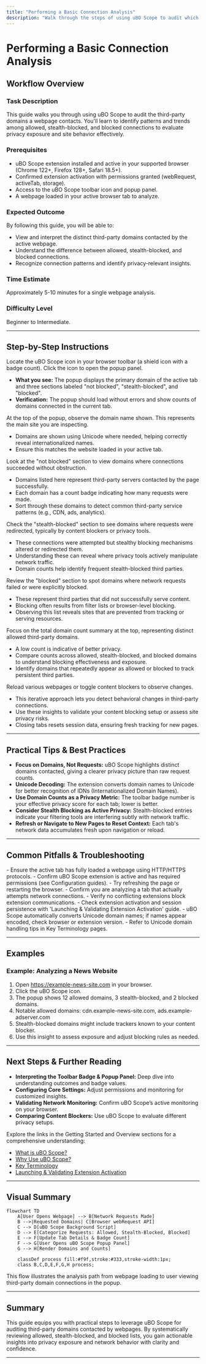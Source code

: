 ```yaml
---
title: "Performing a Basic Connection Analysis"
description: "Walk through the steps of using uBO Scope to audit which third-party domains a webpage is contacting, including identifying patterns and trends in allowed versus blocked connections. Includes practical, repeatable steps for typical privacy and site assessment tasks."
---
```


# Performing a Basic Connection Analysis

## Workflow Overview

### Task Description
This guide walks you through using uBO Scope to audit the third-party domains a webpage contacts. You'll learn to identify patterns and trends among allowed, stealth-blocked, and blocked connections to evaluate privacy exposure and site behavior effectively.

### Prerequisites
- uBO Scope extension installed and active in your supported browser (Chrome 122+, Firefox 128+, Safari 18.5+).
- Confirmed extension activation with permissions granted (webRequest, activeTab, storage).
- Access to the uBO Scope toolbar icon and popup panel.
- A webpage loaded in your active browser tab to analyze.

### Expected Outcome
By following this guide, you will be able to:
- View and interpret the distinct third-party domains contacted by the active webpage.
- Understand the difference between allowed, stealth-blocked, and blocked connections.
- Recognize connection patterns and identify privacy-relevant insights.

### Time Estimate
Approximately 5-10 minutes for a single webpage analysis.

### Difficulty Level
Beginner to Intermediate.

---

## Step-by-Step Instructions

<Steps>
<Step title="Open the uBO Scope Popup Panel">
Locate the uBO Scope icon in your browser toolbar (a shield icon with a badge count). Click the icon to open the popup panel.

- **What you see:** The popup displays the primary domain of the active tab and three sections labeled "not blocked", "stealth-blocked", and "blocked".
- **Verification:** The popup should load without errors and show counts of domains connected in the current tab.
</Step>

<Step title="Identify the Active Tab's Domain">
At the top of the popup, observe the domain name shown. This represents the main site you are inspecting.

- Domains are shown using Unicode where needed, helping correctly reveal internationalized names.
- Ensure this matches the website loaded in your active tab.
</Step>

<Step title="Review Allowed Connections">
Look at the "not blocked" section to view domains where connections succeeded without obstruction.

- Domains listed here represent third-party servers contacted by the page successfully.
- Each domain has a count badge indicating how many requests were made.
- Sort through these domains to detect common third-party service patterns (e.g., CDN, ads, analytics).
</Step>

<Step title="Examine Stealth-Blocked Domains">
Check the "stealth-blocked" section to see domains where requests were redirected, typically by content blockers or privacy tools.

- These connections were attempted but stealthy blocking mechanisms altered or redirected them.
- Understanding these can reveal where privacy tools actively manipulate network traffic.
- Domain counts help identify frequent stealth-blocked third parties.
</Step>

<Step title="Analyze Blocked Domains">
Review the "blocked" section to spot domains where network requests failed or were explicitly blocked.

- These represent third parties that did not successfully serve content.
- Blocking often results from filter lists or browser-level blocking.
- Observing this list reveals sites that are prevented from tracking or serving resources.
</Step>

<Step title="Interpret Domain Counts and Trends">
Focus on the total domain count summary at the top, representing distinct allowed third-party domains.

- A low count is indicative of better privacy.
- Compare counts across allowed, stealth-blocked, and blocked domains to understand blocking effectiveness and exposure.
- Identify domains that repeatedly appear as allowed or blocked to track persistent third parties.
</Step>

<Step title="Repeat Analysis for Different Pages or Configurations">
Reload various webpages or toggle content blockers to observe changes.

- This iterative approach lets you detect behavioral changes in third-party connections.
- Use these insights to validate your content blocking setup or assess site privacy risks.
- Closing tabs resets session data, ensuring fresh tracking for new pages.
</Step>
</Steps>

---

## Practical Tips & Best Practices

- **Focus on Domains, Not Requests:** uBO Scope highlights distinct domains contacted, giving a clearer privacy picture than raw request counts.
- **Unicode Decoding:** The extension converts domain names to Unicode for better recognition of IDNs (Internationalized Domain Names).
- **Use Domain Counts as a Privacy Metric:** The toolbar badge number is your effective privacy score for each tab; lower is better.
- **Consider Stealth Blocking as Active Privacy:** Stealth-blocked entries indicate your filtering tools are interfering subtly with network traffic.
- **Refresh or Navigate to New Pages to Reset Context:** Each tab's network data accumulates fresh upon navigation or reload.

---

## Common Pitfalls & Troubleshooting

<AccordionGroup title="Troubleshooting Basic Connection Analysis">
<Accordion title="Popup Shows 'NO DATA' or Is Empty">
- Ensure the active tab has fully loaded a webpage using HTTP/HTTPS protocols.
- Confirm uBO Scope extension is active and has required permissions (see Configuration guides).
- Try refreshing the page or restarting the browser.
</Accordion>

<Accordion title="Badge Count Is Zero Unexpectedly">
- Confirm you are analyzing a tab that actually attempts network connections.
- Verify no conflicting extensions block extension communications.
- Check extension activation and session persistence with 'Launching & Validating Extension Activation' guide.
</Accordion>

<Accordion title="Domain Names Are Hard to Read or Not Decoded">
- uBO Scope automatically converts Unicode domain names; if names appear encoded, check browser or extension version.
- Refer to Unicode domain handling tips in Key Terminology pages.
</Accordion>
</AccordionGroup>

---

## Examples

### Example: Analyzing a News Website
1. Open https://example-news-site.com in your browser.
2. Click the uBO Scope icon.
3. The popup shows 12 allowed domains, 3 stealth-blocked, and 2 blocked domains.
4. Notable allowed domains: cdn.example-news-site.com, ads.example-adserver.com
5. Stealth-blocked domains might include trackers known to your content blocker.
6. Use this insight to assess exposure and adjust blocking rules as needed.

---

## Next Steps & Further Reading

- **Interpreting the Toolbar Badge & Popup Panel:** Deep dive into understanding outcomes and badge values.
- **Configuring Core Settings:** Adjust permissions and monitoring for customized insights.
- **Validating Network Monitoring:** Confirm uBO Scope’s active monitoring on your browser.
- **Comparing Content Blockers:** Use uBO Scope to evaluate different privacy setups.

Explore the links in the Getting Started and Overview sections for a comprehensive understanding:
- [What is uBO Scope?](overview/intro-and-value/what-is-ubo-scope)
- [Why Use uBO Scope?](overview/intro-and-value/value-proposition)
- [Key Terminology](overview/core-concepts-features/core-terminology)
- [Launching & Validating Extension Activation](getting-started/first-run-and-configuration/launch-validate-extension)

---

## Visual Summary

```mermaid
flowchart TD
    A[User Opens Webpage] --> B[Network Requests Made]
    B -->|Requested Domains| C[Browser webRequest API]
    C --> D[uBO Scope Background Script]
    D --> E[Categorize Requests: Allowed, Stealth-Blocked, Blocked]
    E --> F[Update Tab Details & Badge Count]
    F --> G[User Opens uBO Scope Popup Panel]
    G --> H[Render Domains and Counts]

    classDef process fill:#f9f,stroke:#333,stroke-width:1px;
    class B,C,D,E,F,G,H process;
```

This flow illustrates the analysis path from webpage loading to user viewing third-party domain connections in the popup.

---

## Summary
This guide equips you with practical steps to leverage uBO Scope for auditing third-party domains contacted by webpages. By systematically reviewing allowed, stealth-blocked, and blocked lists, you gain actionable insights into privacy exposure and network behavior with clarity and confidence.

---